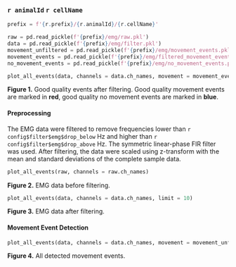 ### `r animalId` `r cellName`

```python
prefix = f'{r.prefix}/{r.animalId}/{r.cellName}'

raw = pd.read_pickle(f'{prefix}/emg/raw.pkl')
data = pd.read_pickle(f'{prefix}/emg/filter.pkl')
movement_unfiltered = pd.read_pickle(f'{prefix}/emg/movement_events.pkl')
movement_events = pd.read_pickle(f'{prefix}/emg/filtered_movement_events.pkl')
no_movement_events = pd.read_pickle(f'{prefix}/emg/no_movement_events.pkl')
```

```python
plot_all_events(data, channels = data.ch_names, movement = movement_events, no_movement = no_movement_events, limit = 10)
```

**Figure 1.** Good quality events after filtering. Good quality movement events are marked in **red**, good quality
no movement events are marked in **blue**.

#### Preprocessing

The EMG data were filtered to remove frequencies lower than `r config$filter$emg$drop_below` Hz
and higher than `r config$filter$emg$drop_above` Hz. The symmetric linear-phase FIR filter was used.
After filtering, the data were scaled using z-transform with the mean and standard deviations of the
complete sample data.

```python
plot_all_events(raw, channels = raw.ch_names)
```

**Figure 2.** EMG data before filtering.

```python
plot_all_events(data, channels = data.ch_names, limit = 10)
```

**Figure 3.** EMG data after filtering.

#### Movement Event Detection

```python
plot_all_events(data, channels = data.ch_names, movement = movement_unfiltered, limit = 10)
```

**Figure 4.** All detected movement events.
